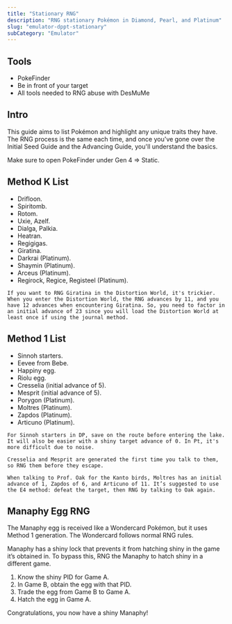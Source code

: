 ```yaml
---
title: "Stationary RNG"
description: "RNG stationary Pokémon in Diamond, Pearl, and Platinum"
slug: "emulator-dppt-stationary"
subCategory: "Emulator"
---
```


## Tools

- PokeFinder
- Be in front of your target
- All tools needed to RNG abuse with DesMuMe

## Intro

This guide aims to list Pokémon and highlight any unique traits they have. The RNG process is the same each time, and once you've gone over the Initial Seed Guide and the Advancing Guide, you'll understand the basics.

Make sure to open PokeFinder under Gen 4 => Static.

## Method K List

- Drifloon.
- Spiritomb.
- Rotom.
- Uxie, Azelf.
- Dialga, Palkia.
- Heatran.
- Regigigas.
- Giratina.
- Darkrai (Platinum).
- Shaymin (Platinum).
- Arceus (Platinum).
- Regirock, Regice, Registeel (Platinum).

```
If you want to RNG Giratina in the Distortion World, it's trickier. When you enter the Distortion World, the RNG advances by 11, and you have 12 advances when encountering Giratina. So, you need to factor in an initial advance of 23 since you will load the Distortion World at least once if using the journal method.
```

## Method 1 List

- Sinnoh starters.
- Eevee from Bebe.
- Happiny egg.
- Riolu egg.
- Cresselia (initial advance of 5).
- Mesprit (initial advance of 5).
- Porygon (Platinum).
- Moltres (Platinum).
- Zapdos (Platinum).
- Articuno (Platinum).

```
For Sinnoh starters in DP, save on the route before entering the lake. It will also be easier with a shiny target advance of 0. In Pt, it's more difficult due to noise.
```

```
Cresselia and Mesprit are generated the first time you talk to them, so RNG them before they escape.
```

```
When talking to Prof. Oak for the Kanto birds, Moltres has an initial advance of 1, Zapdos of 6, and Articuno of 11. It’s suggested to use the E4 method: defeat the target, then RNG by talking to Oak again.
```

## Manaphy Egg RNG

The Manaphy egg is received like a Wondercard Pokémon, but it uses Method 1 generation. The Wondercard follows normal RNG rules.

Manaphy has a shiny lock that prevents it from hatching shiny in the game it’s obtained in. To bypass this, RNG the Manaphy to hatch shiny in a different game.

1. Know the shiny PID for Game A.
2. In Game B, obtain the egg with that PID.
3. Trade the egg from Game B to Game A.
4. Hatch the egg in Game A.

Congratulations, you now have a shiny Manaphy!
